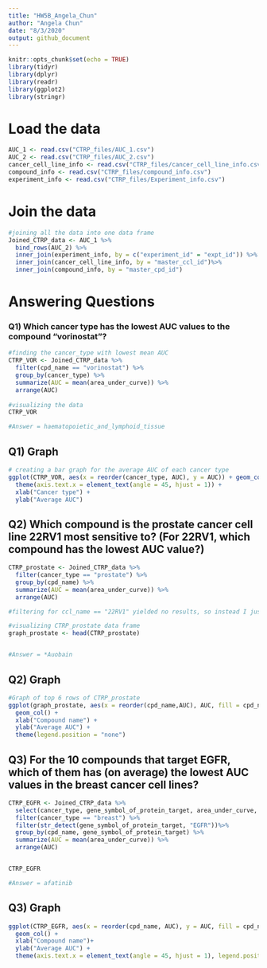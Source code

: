 ```yaml
---
title: "HW5B_Angela_Chun"
author: "Angela Chun"
date: "8/3/2020"
output: github_document
---
```


```r
knitr::opts_chunk$set(echo = TRUE)
library(tidyr)
library(dplyr)
library(readr)
library(ggplot2)
library(stringr)
```


# Load the data
```r
AUC_1 <- read.csv("CTRP_files/AUC_1.csv")
AUC_2 <- read.csv("CTRP_files/AUC_2.csv")
cancer_cell_line_info <- read.csv("CTRP_files/cancer_cell_line_info.csv")
compound_info <- read.csv("CTRP_files/compound_info.csv")
experiment_info <- read.csv("CTRP_files/Experiment_info.csv")
```


# Join the data 
```r
#joining all the data into one data frame
Joined_CTRP_data <- AUC_1 %>%
  bind_rows(AUC_2) %>%
  inner_join(experiment_info, by = c("experiment_id" = "expt_id")) %>%
  inner_join(cancer_cell_line_info, by = "master_ccl_id")%>%
  inner_join(compound_info, by = "master_cpd_id") 

```




# Answering Questions


### Q1) Which cancer type has the lowest AUC values to the compound "vorinostat"?
```r

#finding the cancer_type with lowest mean AUC
CTRP_VOR <- Joined_CTRP_data %>%
  filter(cpd_name == "vorinostat") %>%
  group_by(cancer_type) %>%
  summarize(AUC = mean(area_under_curve)) %>%
  arrange(AUC)
  
#visualizing the data 
CTRP_VOR

#Answer = haematopoietic_and_lymphoid_tissue

```


## Q1) Graph
```r

# creating a bar graph for the average AUC of each cancer type
ggplot(CTRP_VOR, aes(x = reorder(cancer_type, AUC), y = AUC)) + geom_col(fill = "lightslateblue") + 
  theme(axis.text.x = element_text(angle = 45, hjust = 1)) +
  xlab("Cancer type") +
  ylab("Average AUC")


```




## Q2) Which compound is the prostate cancer cell line 22RV1 most sensitive to? (For 22RV1, which compound has the lowest AUC value?)
```r

CTRP_prostate <- Joined_CTRP_data %>%
  filter(cancer_type == "prostate") %>%
  group_by(cpd_name) %>%
  summarize(AUC = mean(area_under_curve)) %>%
  arrange(AUC)

#filtering for ccl_name == "22RV1" yielded no results, so instead I just filtered for the prostate cancer type and found the compound with lowest AUC. Note that this isn't really related to a specific cell line, but didn't know what else to do.

#visualizing CTRP_prostate data frame
graph_prostate <- head(CTRP_prostate)


#Answer = *Auobain

```


## Q2) Graph
```r

#Graph of top 6 rows of CTRP_prostate
ggplot(graph_prostate, aes(x = reorder(cpd_name,AUC), AUC, fill = cpd_name)) + 
  geom_col() +
  xlab("Compound name") +
  ylab("Average AUC") +
  theme(legend.position = "none")

```





## Q3) For the 10 compounds that target EGFR, which of them has (on average) the lowest AUC values in the breast cancer cell lines?
```r
CTRP_EGFR <- Joined_CTRP_data %>%
  select(cancer_type, gene_symbol_of_protein_target, area_under_curve, cpd_name) %>%
  filter(cancer_type == "breast") %>%
  filter(str_detect(gene_symbol_of_protein_target, "EGFR"))%>%
  group_by(cpd_name, gene_symbol_of_protein_target) %>%
  summarize(AUC = mean(area_under_curve)) %>%
  arrange(AUC)


CTRP_EGFR

#Answer = afatinib
```


## Q3) Graph
```r
ggplot(CTRP_EGFR, aes(x = reorder(cpd_name, AUC), y = AUC, fill = cpd_name)) +
  geom_col() +
  xlab("Compound name")+
  ylab("Average AUC") +
  theme(axis.text.x = element_text(angle = 45, hjust = 1), legend.position = "none")
    

```




